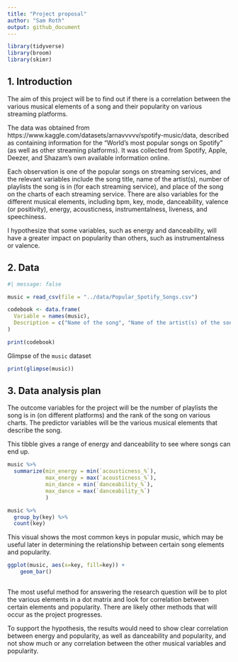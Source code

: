```yaml
---
title: "Project proposal"
author: "Sam Roth"
output: github_document
---
```


```r
library(tidyverse)
library(broom)
library(skimr)
```

## 1. Introduction
The aim of this project will be to find out if there is a correlation between the various musical elements of a song and their popularity on various streaming platforms.

The data was obtained from https://www.kaggle.com/datasets/arnavvvvv/spotify-music/data, described as containing information for the "World's most popular songs on Spotify" (as well as other streaming platforms). It was collected from Spotify, Apple, Deezer, and Shazam's own available information online.

Each observation is one of the popular songs on streaming services, and the relevant variables include the song title, name of the artist(s), number of playlists the song is in (for each streaming service), and place of the song on the charts of each streaming service. There are also variables for the different musical elements, including bpm, key, mode, danceability, valence (or positivity), energy, acousticness, instrumentalness, liveness, and speechiness. 

I hypothesize that some variables, such as energy and danceability, will have a greater impact on popularity than others, such as instrumentalness or valence.


## 2. Data
```r
#| message: false

music = read_csv(file = "../data/Popular_Spotify_Songs.csv")

codebook <- data.frame(
  Variable = names(music),
  Description = c("Name of the song", "Name of the artist(s) of the song", "Number of artists contributing to the song", "Year when the song was released", "Month when the song was released", "Day of the month when the song was released", "Number of Spotify playlists the song is included in", "Presence and rank of the song on Spotify charts", "Total number of streams on Spotify", "Number of Apple Music playlists the song is included in", "Presence and rank of the song on Spotify charts", "Number of Deezer playlists the song is included in", "Presence and rank of the song on Deezer charts", "Presence and rank of the song on Shazam charts", "Tempo of the song in beats-per-minute", "Key of the song", "Mode of the song (major or minor)", "Percentage of how suitable the song is for dancing", "Positivity of the song's musical content", "Rating of the energy of the song", "Amount of acoustic sound in the song", "Amount of instrumental content in the song", "Presence of live performance elements", "Amount of spoken words in the song")
)

print(codebook)

```
Glimpse of the `music` dataset
```r
print(glimpse(music))
```


## 3. Data analysis plan

The outcome variables for the project will be the number of playlists the song is in (on different platforms) and the rank of the song on various charts. The predictor variables will be the various musical elements that describe the song.

This tibble gives a range of energy and danceability to see where songs can end up.
```r
music %>%
  summarize(min_energy = min(`acousticness_%`),
            max_energy = max(`acousticness_%`),
            min_dance = min(`danceability_%`),
            max_dance = max(`danceability_%`)
            )
```

```r

music %>%
  group_by(key) %>%
  count(key)
```

This visual shows the most common keys in popular music, which may be useful later in determining the relationship between certain song elements and popularity.

```r
ggplot(music, aes(x=key, fill=key)) +
    geom_bar()
  
```

The most useful method for answering the research question will be to plot the various elements in a dot matrix and look for correlation between certain elements and popularity. There are likely other methods that will occur as the project progresses.

To support the hypothesis, the results would need to show clear correlation between energy and popularity, as well as danceability and popularity, and not show much or any correlation between the other musical variables and popularity.
